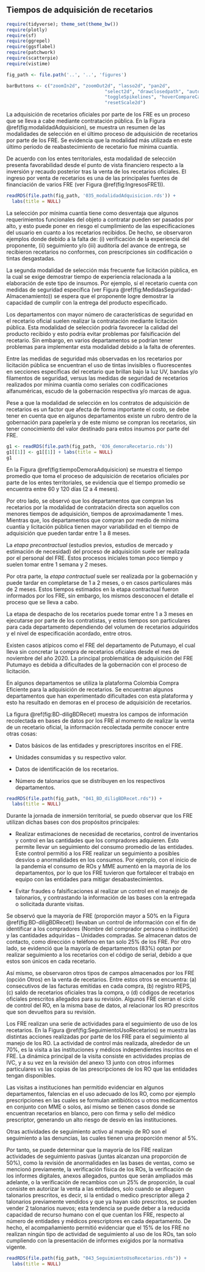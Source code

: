 ## Tiempos de adquisición de recetarios

```r
require(tidyverse); theme_set(theme_bw())
require(plotly)
require(sf)
require(ggrepel)
require(ggsflabel)
require(patchwork)
require(scatterpie)
require(vistime)

fig_path <- file.path('..', '..', 'figures')

barButtons <- c("zoomIn2d", "zoomOut2d", "lasso2d", "pan2d", 
                                    "select2d", "drawclosedpath", "autoScale2d", "zoom2", 
                                    "toggleSpikelines", "hoverCompareCartesian", "hoverClosestCartesian", 
                                    "resetScale2d")
```

\maxdeadcycles=1000

La adquisición de recetarios oficiales por parte de los FRE es un proceso que se lleva a cabe mediante contratación pública. En la Figura \@ref(fig:modalidadAdquisicion), se muestra un resumen de las modalidades de selección en el último proceso de adquisición de recetarios por parte de los FRE. Se evidencia que la modalidad más utilizada en este último periodo de reabastecimiento de recetario fue mínima cuantía.

De acuerdo con los entes territoriales, esta modalidad de selección presenta favorabilidad desde el punto de vista financiero respecto a la inversión y recaudo posterior tras la venta de los recetarios oficiales. El ingreso por venta de recetarios es una de las principales fuentes de financiación de varios FRE (ver Figura \@ref(fig:IngresosFRE1)).

```r
readRDS(file.path(fig_path, '035_modalidadAdquisicion.rds')) + 
  labs(title = NULL)
```

La selección por mínima cuantía tiene como desventaja que algunos requerimientos funcionales del objeto a contratar pueden ser pasados por alto, y esto puede poner en riesgo el cumplimiento de las especificaciones del usuario en cuanto a los recetarios recibidos. De hecho, se observaron ejemplos donde debido a la falta de: (i) verificación de la experiencia del proponente, (ii) seguimiento y/o (iii) auditoria del avance de entrega, se recibieron recetarios no conformes, con prescripciones sin codificación o tintas desgastadas. 

La segunda modalidad de selección más frecuente fue licitación pública, en la cual se exige demostrar tiempo de experiencia relacionada a la elaboración de este tipo de insumos. Por ejemplo, sí el recetario cuenta con medidas de seguridad específica (ver Figura \@ref(fig:MedidasSeguridad-Almacenamiento)) se espera que el proponente logre demostrar la capacidad de cumplir con la entrega del producto especificado.

Los departamentos con mayor número de características de seguridad en el recetario oficial suelen realizar la contratación mediante licitación pública. Esta modalidad de selección podría favorecer la calidad del producto recibido y esto podría evitar problemas por falsificación del recetario. Sin embargo, en varios departamentos se podrían tener problemas para implementar esta modalidad debido a la falta de oferentes.  

Entre las medidas de seguridad más observadas en los recetarios por licitación pública se encuentran el uso de tintas invisibles o fluorescentes en secciones específicas del recetario que brillan bajo la luz UV, bandas y/o filamentos de seguridad, versus las medidas de seguridad de recetarios realizados por mínima cuantía como seriales con codificaciones alfanuméricas, escudo de la gobernación respectiva y/o marcas de agua.

Pese a que la modalidad de selección en los contratos de adquisición de recetarios es un factor que afecta de forma importante el costo, se debe tener en cuenta que en algunos departamentos existe un rubro dentro de la gobernación para papelería y de este mismo se compran los recetarios, sin tener conocimiento del valor destinado para estos insumos por parte del FRE.


```r
g1 <- readRDS(file.path(fig_path, '036_demoraRecetario.rds'))
g1[[1]] <- g1[[1]] + labs(title = NULL)
g1
```

En la Figura \@ref(fig:tiempoDemoraAdquisicion) se muestra el tiempo promedio que toma el proceso de adquisición de recetarios oficiales por parte de los entes territoriales, se evidencia que el tiempo promedio se encuentra entre 60 y 120 días (2 a 4 meses). 

Por otro lado, se observó que los departamentos que compran los recetarios por la modalidad de contratación directa son aquellos con menores tiempos de adquisición, tiempos de aproximadamente 1 mes. Mientras que, los departamentos que compran por medio de mínima cuantía y licitación pública tienen mayor variabilidad en el tiempo de adquisición que pueden tardar entre 1 a 8 meses.

La *etapa precontractual* (estudios previos, estudios de mercado y estimación de necesidad) del proceso de adquisición suele ser realizada por el personal del FRE. Estos procesos iniciales toman poco tiempo y suelen tomar entre 1 semana y 2 meses. 

Por otra parte, la *etapa contractual* suele ser realizada por la gobernación y puede tardar en completarse de 1 a 2 meses, o en casos particulares más de 2 meses. Estos tiempos estimados en la etapa contractual fueron informados por los FRE, sin embargo, los mismos desconocen el detalle el proceso que se lleva a cabo. 

La etapa de despacho de los recetarios puede tomar entre 1 a 3 meses en ejecutarse por parte de los contratistas, y estos tiempos son particulares para cada departamento dependiendo del volumen de recetarios adquiridos y el nivel de especificación acordado, entre otros.

Existen casos atípicos como el FRE del departamento de Putumayo, el cual lleva sin concretar la compra de recetarios oficiales desde el mes de noviembre del año 2020. La principal problemática de adquisición del FRE Putumayo es debida a dificultades de la gobernación con el proceso de licitación.

En algunos departamentos se utiliza la plataforma Colombia Compra Eficiente para la adquisición de recetarios. Se encuentran algunos departamentos que han experimentado dificultades con esta plataforma y esto ha resultado en demoras en el proceso de adquisición de recetarios.

La figura \@ref(fig:BD-diligBDRecet) muestra los campos de información recolectada en bases de datos por los FRE al momento de realizar la venta de un recetario oficial, la información recolectada permite conocer entre otras cosas:

-	Datos básicos de las entidades y prescriptores inscritos en el FRE. 

-	Unidades consumidas y su respectivo valor.

-	Datos de identificación de los recetarios.

-	Número de talonarios que se distribuyen en los respectivos departamentos. 

```r
readRDS(file.path(fig_path, "041_BD_diligBDRecet.rds")) + 
  labs(title = NULL)
```

Durante la jornada de inmersión territorial, se puedo observar que los FRE utilizan dichas bases con dos propósitos principales: 

-	Realizar estimaciones de necesidad de recetarios, control de inventarios y control en las cantidades que los compradores adquieren. Esto permite llevar un seguimiento del consumo promedio de las entidades. Este control permitió a los FRE realizar un seguimiento a posibles desvíos o anormalidades en los consumos. Por ejemplo, con el inicio de la pandemia el consumo de ROs y MME aumentó en la mayoría de los departamentos, por lo que los FRE tuvieron que fortalecer el trabajo en equipo con las entidades para mitigar desabastecimientos. 

-	Evitar fraudes o falsificaciones al realizar un control en el manejo de talonarios, y contrastando la información de las bases con la entregada o solicitada durante visitas.

Se observó que la mayoría de FRE (proporción mayor a 50% en la Figura \@ref(fig:BD-diligBDRecet)) llevaban un control de información con el fin de identificar a los compradores (Nombre del comprador persona o institución) y las cantidades adquiridas – Unidades compradas. Se almacenan datos de contacto, como dirección o teléfono en tan solo 25% de los FRE. Por otro lado, se evidenció que la mayoría de departamentos (83%) optan por realizar seguimiento a los recetarios con el código de serial, debido a que estos son únicos en cada recetario.

Así mismo, se observaron otros tipos de campos almacenados por los FRE (opción Otros) en la venta de recetarios. Entre estos otros se encuentra: (a) consecutivos de las facturas emitidas en cada compra, (b) registro REPS, (c) saldo de recetarios oficiales tras la compra, o (d) códigos de recetarios oficiales prescritos allegados para su revisión. Algunos FRE cierran el ciclo de control del RO, en la misma base de datos, al relacionar los RO prescritos que son devueltos para su revisión.

Los FRE realizan una serie de actividades para el seguimiento de uso de los recetarios. En la Figura \@ref(fig:SeguimientoUsoRecetarios) se muestra las distintas acciones realizadas por parte de los FRE para el seguimiento al manejo de los RO. La actividad de control más realizada, alrededor de un 70%, es la visita a las instituciones y médicos independientes inscritos en el FRE. La dinámica principal de la visita consiste en actividades propias de IVC, y a su vez en la revisión del anexo 13 junto con otros informes particulares vs las copias de las prescripciones de los RO que las entidades tengan disponibles. 

Las visitas a instituciones han permitido evidenciar en algunos departamentos, falencias en el uso adecuado de los RO, como por ejemplo prescripciones en las cuales se formulan antibióticos u otros medicamentos en conjunto con MME o solos, así mismo se tienen casos donde se encuentran recetarios en blanco, pero con firma y sello del médico prescriptor, generando un alto riesgo de desvío en las instituciones. 

Otras actividades de seguimiento activo al manejo de RO son el seguimiento a las denuncias, las cuales tienen una proporción menor al 5%. 

Por tanto, se puede determinar que la mayoría de los FRE realizan actividades de seguimiento pasivas (juntas alcanzan una proporción de 50%), como la revisión de anormalidades en las bases de ventas, como se mencionó previamente, la verificación física de los ROs, la verificación de los informes digitales, anexos allegados, puntos que serán ampliados más adelante, o la verificación de recambios con un 25% de proporción, la cual consiste en autorizar la venta a las entidades, solo cuando se alleguen talonarios prescritos, es decir, si la entidad o medico prescriptor allega 2 talonarios previamente vendidos y que ya hayan sido prescritos, se pueden vender 2 talonarios nuevos; esta tendencia se puede deber a la reducida capacidad de recurso humano con el que cuentan los FRE, respecto al número de entidades y médicos prescriptores en cada departamento. De hecho, el acompañamiento permitió evidenciar que el 15% de los FRE no realizan ningún tipo de actividad de seguimiento al uso de los ROs, tan solo cumpliendo con la presentación de informes exigidos por la normativa vigente.  

```r
readRDS(file.path(fig_path, "043_SeguimientoUsoRecetarios.rds")) + 
  labs(title = NULL)
```